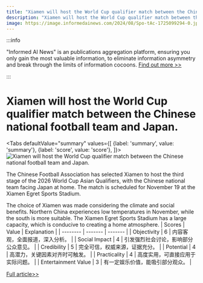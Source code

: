 ```yaml
---
title: "Xiamen will host the World Cup qualifier match between the Chinese national football team and Japan."
description: "Xiamen will host the World Cup qualifier match between the Chinese national football team and Japan."
image: https://image.informedainews.com/2024/08/Spo-tAc-1725099294-0.jpg
---
```



:::info

"Informed AI News" is an publications aggregation platform, ensuring you only gain the most valuable information, to eliminate information asymmetry and break through the limits of information cocoons.  [Find out more >>](/)

:::

# Xiamen will host the World Cup qualifier match between the Chinese national football team and Japan.


<Tabs
	defaultValue="summary"
	values={[
	{label: 'summary', value: 'summary'},
	{label: 'score', value: 'score'},
]}>
<TabItem value="summary">
<img
  src="https://image.informedainews.com/2024/08/Spo-tAc-1725099294-0.jpg"
  alt="Xiamen will host the World Cup qualifier match between the Chinese national football team and Japan."
/>



The Chinese Football Association has selected Xiamen to host the third stage of the 2026 World Cup Asian Qualifiers, with the Chinese national team facing Japan at home. The match is scheduled for November 19 at the Xiamen Egret Sports Stadium.

The choice of Xiamen was made considering the climate and social benefits. Northern China experiences low temperatures in November, while the south is more suitable. The Xiamen Egret Sports Stadium has a large capacity, which is conducive to creating a home atmosphere.
</TabItem>
<TabItem value="score">
	| Scores     | Value   | Explanation |
	| -------- | ------- | ------- |
	| Objectivity  | 6    | 内容客观，全面报道，深入分析。    |
	| Social Impact | 4     | 引发强烈社会讨论，影响部分公众意见。    |
	| Credibility    | 5    | 完全可信，权威来源，证据充分。    |
	| Potential    | 4    | 高潜力，关键因素对齐时可触发。    |
	| Practicality    | 4    | 高度实用，可直接应用于实际问题。    |
	| Entertainment Value    | 3    | 有一定娱乐价值，能吸引部分观众。    |
</TabItem>
</Tabs>

[Full article>>](https://www.thepaper.cn/newsDetail_forward_28554541)
